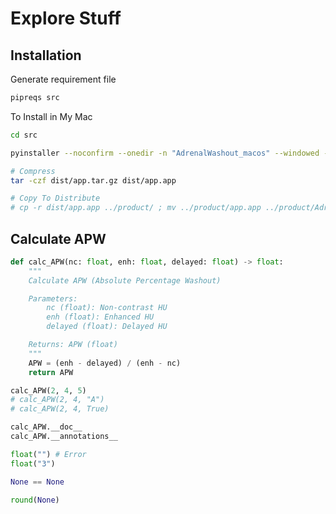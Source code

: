 # Explore Stuff

## Installation

Generate requirement file

```zsh
pipreqs src
```

To Install in My Mac

```zsh
cd src

pyinstaller --noconfirm --onedir -n "AdrenalWashout_macos" --windowed --add-data "/Users/kittipos/opt/miniconda3/lib/python3.9/site-packages/customtkinter:customtkinter/" app.py

# Compress
tar -czf dist/app.tar.gz dist/app.app

# Copy To Distribute
# cp -r dist/app.app ../product/ ; mv ../product/app.app ../product/AdrenalWashout_macos.app
```

## Calculate APW
```python
def calc_APW(nc: float, enh: float, delayed: float) -> float:
    """
    Calculate APW (Absolute Percentage Washout)

    Parameters:
        nc (float): Non-contrast HU
        enh (float): Enhanced HU
        delayed (float): Delayed HU

    Returns: APW (float)
    """
    APW = (enh - delayed) / (enh - nc)
    return APW

calc_APW(2, 4, 5)
# calc_APW(2, 4, "A")
# calc_APW(2, 4, True)
```

```python
calc_APW.__doc__
calc_APW.__annotations__
```

```python
float("") # Error
float("3")

None == None

round(None)
```